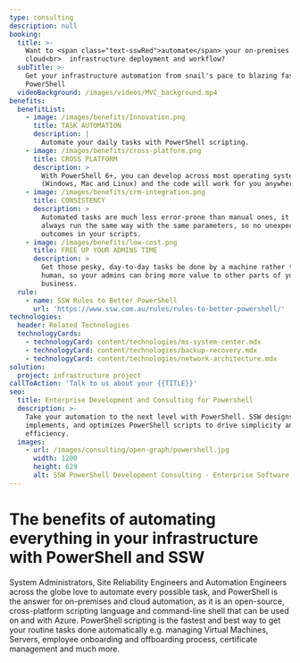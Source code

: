 ```yaml
---
type: consulting
description: null
booking:
  title: >-
    Want to <span class="text-sswRed">automate</span> your on-premises or
    cloud<br>  infrastructure deployment and workflow?
  subTitle: >-
    Get your infrastructure automation from snail's pace to blazing fast with 
    PowerShell
  videoBackground: /images/videos/MVC_background.mp4
benefits:
  benefitList:
    - image: /images/benefits/Innovation.png
      title: TASK AUTOMATION
      description: |
        Automate your daily tasks with PowerShell scripting.
    - image: /images/benefits/cross-platform.png
      title: CROSS PLATFORM
      description: >
        With PowerShell 6+, you can develop across most operating systems 
        (Windows, Mac and Linux) and the code will work for you anywhere.
    - image: /images/benefits/crm-integration.png
      title: CONSISTENCY
      description: >
        Automated tasks are much less error-prone than manual ones, it will 
        always run the same way with the same parameters, so no unexpected 
        outcomes in your scripts.
    - image: /images/benefits/low-cost.png
      title: FREE UP YOUR ADMINS TIME
      description: >
        Get those pesky, day-to-day tasks be done by a machine rather than a 
        human, so your admins can bring more value to other parts of your 
        business.
  rule:
    - name: SSW Rules to Better PowerShell
      url: 'https://www.ssw.com.au/rules/rules-to-better-powershell/'
technologies:
  header: Related Technologies
  technologyCards:
    - technologyCard: content/technologies/ms-system-center.mdx
    - technologyCard: content/technologies/backup-recovery.mdx
    - technologyCard: content/technologies/network-architecture.mdx
solution:
  project: infrastructure project
callToAction: 'Talk to us about your {{TITLE}}'
seo:
  title: Enterprise Development and Consulting for Powershell
  description: >-
    Take your automation to the next level with PowerShell. SSW designs,
    implements, and optimizes PowerShell scripts to drive simplicity and
    efficiency.
  images:
    - url: /images/consulting/open-graph/powershell.jpg
      width: 1200
      height: 629
      alt: SSW PowerShell Development Consulting - Enterprise Software Development
---
```


# The benefits of automating everything in your infrastructure with PowerShell and SSW

System Administrators, Site Reliability Engineers and Automation Engineers
across the globe love to automate every possible task, and PowerShell is the
answer for on-premises and cloud automation, as it is an open-source,
cross-platform scripting language and command-line shell that can be used on and
with Azure. PowerShell scripting is the fastest and best way to get your routine
tasks done automatically e.g. managing Virtual Machines, Servers, employee
onboarding and offboarding process, certificate management and much more.
